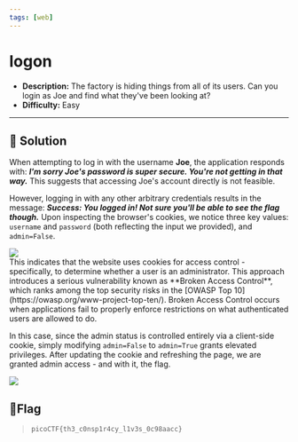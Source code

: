 ---
tags: [web]
---
# logon

- **Description:** The factory is hiding things from all of its users. Can you login as Joe and find what they've been looking at?
- **Difficulty:** Easy

---

## 🔎 Solution
When attempting to log in with the username **Joe**, the application responds with: ***I'm sorry Joe's password is super secure. You're not getting in that way.*** 
This suggests that accessing Joe's account directly is not feasible.  

However, logging in with any other arbitrary credentials results in the message: ***Success: You logged in! Not sure you'll be able to see the flag though.*** 
Upon inspecting the browser's cookies, we notice three key values: `username` and `password` (both reflecting the input we provided), and `admin=False`.
<div style={{ width: '100%', margin: '0 auto' }}>
  <img src={require("./admin.png").default} style={{ width: '100%', height: 'auto' }} />
</div>
This indicates that the website uses cookies for access control - specifically, to determine whether a user is an administrator. 
This approach introduces a serious vulnerability known as **Broken Access Control**, which ranks among the top security risks in the [OWASP Top 10](https://owasp.org/www-project-top-ten/). 
Broken Access Control occurs when applications fail to properly enforce restrictions on what authenticated users are allowed to do.  

In this case, since the admin status is controlled entirely via a client-side cookie, simply modifying `admin=False` to `admin=True` grants elevated privileges. 
After updating the cookie and refreshing the page, we are granted admin access - and with it, the flag.
<div style={{ width: '100%', margin: '0 auto' }}>
  <img src={require("./flag.png").default} style={{ width: '100%', height: 'auto' }} />
</div>

## 🚩Flag
> `picoCTF{th3_c0nsp1r4cy_l1v3s_0c98aacc}`
